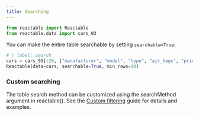 ```yaml
---
title: Searching
---
```


```python
from reactable import Reactable
from reactable.data import cars_93
```

You can make the entire table searchable by setting `searchable=True`:

```python
# | label: search
cars = cars_93[:20, ["manufacturer", "model", "type", "air_bags", "price"]]
Reactable(data=cars, searchable=True, min_rows=10)
```

### Custom searching

The table search method can be customized using the searchMethod argument in reactable(). See the [Custom filtering](./extra-advanced-filters.qmd) guide for details and examples.